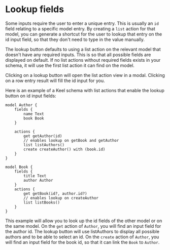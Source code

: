 
# Lookup fields
Some inputs require the user to enter a unique entry. This is usually an `id` field relating to a specific model entry. By creating a `list` action for that model, you can generate a shortcut for the user to lookup that entry on the id input field, so that they don't need to type in the value manually.

<Callout type="info" emoji="ℹ️">
  The lookup button defaults to using a list action on the relevant model that doesn't have any required inputs. This is so that all possible fields are displayed on default.
  If no list actions without required fields exists in your schema, it will use the first list action it can find on the model.
</Callout>

Clicking on a lookup button will open the list action view in a modal. Clicking on a row entry result will fill the id input for you.  

Here is an example of a Keel schema with list actions that enable the lookup button on id input fields:

```keel
model Author {
    fields {
        name Text
        book Book
    }

    actions {
        get getAuthor(id) 
        // enables lookup on getBook and getAuthor
        list listAuthors()
        create createAuthor() with (book.id)
    }
}

model Book {
    fields {
        title Text
        author Author
    }
    actions {
        get getBook(id?, author.id?) 
        // enables lookup on createAuthor
        list listBooks()
    }
}
```

This example will allow you to look up the id fields of the other model or on the same model.
On the `get` action of `Author`, you will find an input field for the author id. The lookup button will use listAuthors to display all possible authors and to be able to select an id.
On the `create` action of `Author`, you will find an input field for the book id, so that it can link the `Book` to `Author`. 